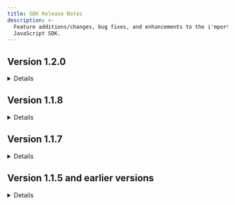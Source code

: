 ```yaml
---
title: SDK Release Notes
description: >-
  Feature additions/changes, bug fixes, and enhancements to the i'mport
  JavaScript SDK.
---
```



## Version 1.2.0

<Details>
  <Details.Summary>TBU</Details.Summary>

  <Details.Content />
</Details>

## Version 1.1.8

<Details>
  <Details.Summary>Details</Details.Summary>

  <Details.Content>
    **Changed Kakao Pay mobile payment to use redirection mode**

    In compliance with the iframe non-support policy of Kakao Pay SDK, Kakao Pay mobile payment is processed now via page redirection instead of iframe.In the previous version, when the Kakao Pay mobile payment process is completed after calling `IMP.request_pay`, the specified callback is invoked as in PC web. In mobile, Kakao Pay is now processed via redirection mode.\\

    **Added Naver Pay (Checkout) pop-up mode (redirection as default mode)**

    To open the Naver Pay (Checkout) window as pop-up, set `popup: true` when calling `IMP.request_pay`. The callback mode is used by default.To avoid issues, such as browser pop-up blocking, Naver Pay recommends page redirection in both PC and mobile.

    - **1.1.8 and later versions**
      - PC/mobile: redirection is default, set to `popup : true` to enable popup mode.

    - **1.1.7 and earlier versions (`popup` not supported)**
      - PC: pop-up (new tab) mode
      - Mobile: redirection mode

    **Added redirection mode for Eximbay**

    To redirect to a page after payment process is completed, set `popup : false` when calling `IMP.request_pay`. To avoid pop-up blocking issues in mobile app WebView, use the redirection mode.

    - **1.1.8 and later versions**
      - PC/mobile: popup is default, set to `popup : false` to enable redirection mode.

    - **1.1.7 and earlier versions (`popup` not supported)**
      - PC/mobile: popup mode

    **Multiple PG support for identity verification**

    Added support for multiple PG modules in identity verification due to the addition of the `INICIS-Credit card identity verification` method to the existing `Danal-Mobile identity verification` method. You can also get multiple CPIDs, one for each website, for 'Danal-Mobile identity verification', and specify a module via `pg: danal.{Danal CPID}`.

    ```ts title="Danal-mobile identity verification"
    IMP.certification(
      {
        pg: "danal", // danal or danal.{Danal CPID}, other parameters omitted
        // ...
      },
      function (rsp) {
        if (rsp.success) {
          // Verification successful, return imp_uid, merchant_uid (rsp.imp_uid, rsp.merchant_uid)
        } else {
          // Verification failed, terminate
        }
      },
    );
    ```

    ```ts title="Inicis-credit card identity verification"
    // popup : true by default in both PC/mobile
    // PC : applies popup mode regardless of popup parameter setting (INICIS policy)
    // Mobile : for redirection mode, set popup : false and m_redirect_url is required
    IMP.certification({
      pg: "inicis", //inicis or inicis.{Inicis MID}, other parameters omitted
      m_redirect_url: "https://shop.yourservice.com/user-certificates/complete",
      // ...
    });
    ```

    ### Bug Fixes <a href="#undefined" id="undefined" />

    **The issue of white screen being displayed when the browser's Back button is pressed while processing payment in redirection mode in Safari on iPhone**

    This is caused by the page being rendered by restoring the DOM element in the state before the page redirection when you return to the previous page with the Back button of the Safari browser (applicable to all PGs that use the redirection mode). The white screen issue is now resolved.
  </Details.Content>
</Details>

## Version 1.1.7

<Details>
  <Details.Summary>Details</Details.Summary>

  <Details.Content>
    **Added popup mode for PayPal**

    To open the payment window as pop-up, set `popup: true` when calling `IMP.request_pay(param, callback)`. The `callback` function is called after the payment process is completed. Previous versions only support the page redirection mode.

    ```ts title="javascript popup mode"
    // Set popup : true and callback, other parameters omitted
    IMP.request_pay(
      {
        pg: "paypal",
        popup: true,
        // ...
      },
      function (rsp) {
        if (rsp.success) {
          //Paypal payment successful, execute validation logic
        } else {
          //Paypal payment terminated or failed
        }
      },
    );
    ```

    ```ts title="javascript redirect mode"
    // Set m_redirect_url (popup : false by default, not set explicitly)
    IMP.request_pay({
      pg: "paypal",
      m_redirect_url: "https://shop.yourservice.com/payments/complete",
      // ...
    });
    ```

    **Added redirection mode for Danal identity verification**

    To redirect to a page after identity verification, set the target page's URL in `m_redirect_url` when calling `IMP.certification`. Previous versions only support the callback mode. For more information about using the redirection mode, refer to the [Mobile identity verification](../../etc/phone/readme) page.

    ```ts title="javascript (popup mode)"
    // Set popup : true
    IMP.certification(
      {
        merchant_uid: "verification transaction ID",
        popup: true,
      },
      function (rsp) {
        if (rsp.success) {
          // Verification successful
        } else {
          // Verification failed or terminated (popup closed or Cancel button clicked)
        }
      },
    );
    ```

    ```ts title="javascript redirect mode"
    // Set m_redirect_url (popup : false by default, not set explicitly)
    IMP.certification({
      merchant_uid: "verification transaction ID",
      m_redirect_url: "https://shop.yourservice.com/payments/complete",
    });
    ```

    ### Bug Fixes <a href="#undefined" id="undefined" />

    **The issue of callback not being invoked when you click the close button (X button) in the identity verification (Danal) pop-up**

    When you close the identity verification pop-up window or click the Cancel button on the page in the pop-up mode, the callback (handler) of `IMP.certification(param, handler)` is invoked. This fix implements the same behavior for when the X button is clicked.

    <img src="https://docs.iamport.kr/static/images/javascript/danal-certi.png" alt="" data-size="original" />
  </Details.Content>
</Details>

## Version 1.1.5 and earlier versions

<Details>
  <Details.Summary>Details</Details.Summary>

  <Details.Content>
    ### iamport.payment-1.1.5.js <a href="#iamportpayment-115js" id="iamportpayment-115js" />

    ```html
    <script
      src="https://cdn.iamport.kr/js/iamport.payment-1.1.5.js"
      type="text/javascript"
    ></script>
    ```

    **Deployed on 2017-04-03**

    - Added function to redirect to `m_redirect_url` when error occurs before starting the payment process after calling `IMP.request_pay(param)` in mobile.

    **Reasons for failure before starting payment process**

    - Reusing an already used `merchant_uid` (Order ID) for payment.
    - Invalid payment request parameter.

    **Reasons for failure after starting payment process**

    - Credit card suspended or limit exceeded.
    - Exceeded number of password errors.

    ### iamport.payment-1.1.4.js <a href="#iamportpayment-114js" id="iamportpayment-114js" />

    ```html
    <script
      src="https://cdn.iamport.kr/js/iamport.payment-1.1.4.js"
      type="text/javascript"
    ></script>
    ```

    **Deployed on 2016-11-14**

    - Added Agency-tier feature: `IMP.agency(Merchant ID, Tier Code)` function
    - Added SMS mobile identity verification feature: `IMP.certification()` function

    ### iamport.payment-1.1.3.js <a href="#iamportpayment-113js" id="iamportpayment-113js" />

    ```html
    <script
      src="https://cdn.iamport.kr/js/iamport.payment-1.1.3.js"
      type="text/javascript"
    ></script>
    ```

    **Deployed on 2016-07-13**

    - Code refactored and performance enhanced version of 1.1.2 version.

    ### iamport.payment-1.1.2.js <a href="#iamportpayment-112js" id="iamportpayment-112js" />

    ```html
    <script
      src="https://cdn.iamport.kr/js/iamport.payment-1.1.2.js"
      type="text/javascript"
    ></script>
    ```

    **Deployed on 2016-03-09**

    - Enhanced method of calling multiple PG settings.

    ### iamport.payment-1.1.1.js <a href="#iamportpayment-111js" id="iamportpayment-111js" />

    ```html
    <script
      src="https://cdn.iamport.kr/js/iamport.payment-1.1.1.js"
      type="text/javascript"
    ></script>
    ```

    **Deployed on 2016-02-19**

    - Extended PG parameter value to allow for PG + MID combination (`pg : '{PG}.{MID}'`).

    ### iamport.payment-1.1.0.js <a href="#iamportpayment-110js" id="iamportpayment-110js" />

    ```html
    <script
      src="https://cdn.iamport.kr/js/iamport.payment-1.1.0.js"
      type="text/javascript"
    ></script>
    ```

    **Deployed on 2016-01-19**

    - Added `pg` parameter to allow an account to use multiple PG modules (`pg : '{PG}'`)

    ### iamport.payment-1.0.0.js <a href="#iamportpayment-100js" id="iamportpayment-100js" />

    ```html
    <script
      src="https://cdn.iamport.kr/js/iamport.payment-1.0.0.js"
      type="text/javascript"
    ></script>
    ```

    **Deployed on 2014-10-24**

    - Initial stable release (Unversioned release, same as iamport.payment-1.0.0.js)

    ### iamport.payment.js <a href="#iamportpaymentjs" id="iamportpaymentjs" />

    ```html
    <script
      src="https://cdn.iamport.kr/js/iamport.payment.js"
      type="text/javascript"
    ></script>
    ```
  </Details.Content>
</Details>
